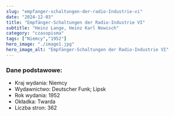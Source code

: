 ```yaml
---
slug: "empfanger-schaltungen-der-radio-Industrie-vi"
date: "2024-12-03"
title: "Empfänger-Schaltungen der Radio-Industrie VI"
subtitle: "Heinz Lange, Heinz Karl Nowisch"
category: "czasopisma"
tags: ["Niemcy","1952"]
hero_image: "./image1.jpg"
hero_image_alt: "Empfänger-Schaltungen der Radio-Industrie VI"
---
```


### Dane podstawowe:

- Kraj wydania: Niemcy
- Wydawnictwo: Deutscher Funk; Lipsk
- Rok wydania: 1952
- Okładka: Twarda
- Liczba stron: 362
